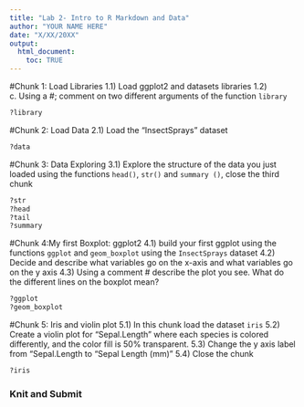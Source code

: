 ```yaml
---
title: "Lab 2- Intro to R Markdown and Data"
author: "YOUR NAME HERE"
date: "X/XX/20XX"
output: 
  html_document:
    toc: TRUE
---
```

#Chunk 1: Load Libraries 
  1.1) Load ggplot2 and datasets libraries
  1.2) c.	Using a #; comment on two different arguments of the function `library`
```r
?library

```

#Chunk 2: Load Data
  2.1) Load the "InsectSprays" dataset
  
```r
?data

```

#Chunk 3: Data Exploring 
  3.1) Explore the structure of the data you just loaded using the functions `head()`, `str()` and `summary ()`, close the third chunk 
```r
?str
?head
?tail
?summary
```

#Chunk 4:My first Boxplot: ggplot2
  4.1) build your first ggplot using the functions `ggplot` and `geom_boxplot` using the `InsectSprays` dataset
  4.2) Decide and describe what variables go on the x-axis and what variables go on the y axis 
  4.3) Using a comment # describe the plot you see. What do the different lines on the boxplot mean? 
```r
?ggplot 
?geom_boxplot

```

#Chunk 5: Iris and violin plot 
  5.1) In this chunk load the dataset `iris`
  5.2) Create a violin plot for “Sepal.Length” where each species is colored differently, and the color fill is 50% transparent. 
  5.3)	Change the y axis label from “Sepal.Length to “Sepal Length (mm)” 
  5.4)	Close the chunk 

```r
?iris

```

### Knit and Submit 